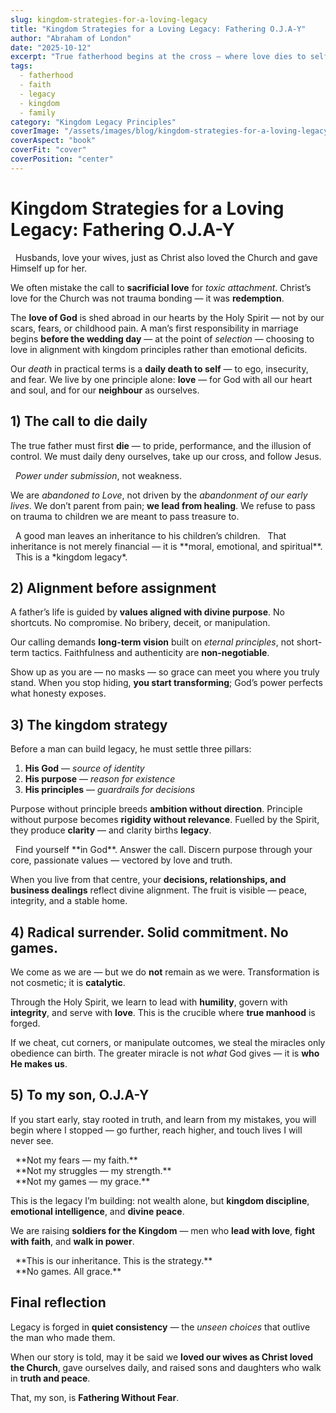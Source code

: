 ```yaml
---
slug: kingdom-strategies-for-a-loving-legacy
title: "Kingdom Strategies for a Loving Legacy: Fathering O.J.A-Y"
author: "Abraham of London"
date: "2025-10-12"
excerpt: "True fatherhood begins at the cross — where love dies to self and lives for legacy. This is the blueprint for men who refuse to pass down trauma and choose instead to build enduring kingdom legacies."
tags:
  - fatherhood
  - faith
  - legacy
  - kingdom
  - family
category: "Kingdom Legacy Principles"
coverImage: "/assets/images/blog/kingdom-strategies-for-a-loving-legacy.jpg"
coverAspect: "book"
coverFit: "cover"
coverPosition: "center"
---
```


# Kingdom Strategies for a Loving Legacy: Fathering O.J.A-Y

<Verse cite="Ephesians 5:25">
  Husbands, love your wives, just as Christ also loved the Church and gave Himself up for her.
</Verse>

We often mistake the call to **sacrificial love** for *toxic attachment*.
Christ’s love for the Church was not trauma bonding — it was **redemption**.

The **love of God** is shed abroad in our hearts by the Holy Spirit — not by our scars, fears, or childhood pain.
A man’s first responsibility in marriage begins **before the wedding day** — at the point of *selection* — choosing to love in alignment with kingdom principles rather than emotional deficits.

Our *death* in practical terms is a **daily death to self** — to ego, insecurity, and fear.
We live by one principle alone: **love** — for God with all our heart and soul, and for our **neighbour** as ourselves.

<Rule />

## 1) The call to die daily

The true father must first **die** — to pride, performance, and the illusion of control.
We must daily deny ourselves, take up our cross, and follow Jesus.

<PullLine subtle>
  <em>Power under submission</em>, not weakness.
</PullLine>

We are *abandoned to Love*, not driven by the *abandonment of our early lives*.
We don’t parent from pain; **we lead from healing**.
We refuse to pass on trauma to children we are meant to pass treasure to.

<Verse cite="Proverbs 13:22">
  A good man leaves an inheritance to his children’s children.
</Verse>

<Note tone="key" title="Legacy lens">
  That inheritance is not merely financial — it is **moral, emotional, and spiritual**.
  This is a *kingdom legacy*.
</Note>

<Rule />

## 2) Alignment before assignment

A father’s life is guided by **values aligned with divine purpose**.
No shortcuts. No compromise. No bribery, deceit, or manipulation.

Our calling demands **long-term vision** built on *eternal principles*, not short-term tactics.
Faithfulness and authenticity are **non-negotiable**.

Show up as you are — no masks — so grace can meet you where you truly stand.
When you stop hiding, **you start transforming**; God’s power perfects what honesty exposes.

<Rule />

## 3) The kingdom strategy

Before a man can build legacy, he must settle three pillars:

1. **His God** — *source of identity*
2. **His purpose** — *reason for existence*
3. **His principles** — *guardrails for decisions*

Purpose without principle breeds **ambition without direction**.
Principle without purpose becomes **rigidity without relevance**.
Fuelled by the Spirit, they produce **clarity** — and clarity births **legacy**.

<PullLine>
  Find yourself **in God**. Answer the call. Discern purpose through your core, passionate values — vectored by love and truth.
</PullLine>

When you live from that centre, your **decisions, relationships, and business dealings** reflect divine alignment.
The fruit is visible — peace, integrity, and a stable home.

<Rule />

## 4) Radical surrender. Solid commitment. No games.

We come as we are — but we do **not** remain as we were.
Transformation is not cosmetic; it is **catalytic**.

Through the Holy Spirit, we learn to lead with **humility**, govern with **integrity**, and serve with **love**.
This is the crucible where **true manhood** is forged.

If we cheat, cut corners, or manipulate outcomes, we steal the miracles only obedience can birth.
The greater miracle is not *what* God gives — it is **who He makes us**.

<Rule />

## 5) To my son, O.J.A-Y

If you start early, stay rooted in truth, and learn from my mistakes,
you will begin where I stopped — go further, reach higher, and touch lives I will never see.

<PullLine>
  **Not my fears — my faith.**<br />
  **Not my struggles — my strength.**<br />
  **Not my games — my grace.**
</PullLine>

This is the legacy I’m building: not wealth alone, but **kingdom discipline**, **emotional intelligence**, and **divine peace**.

We are raising **soldiers for the Kingdom** — men who **lead with love**, **fight with faith**, and **walk in power**.

<PullLine subtle>
  **This is our inheritance. This is the strategy.**<br />
  **No games. All grace.**
</PullLine>

<Rule />

## Final reflection

Legacy is forged in **quiet consistency** — the *unseen choices* that outlive the man who made them.

When our story is told, may it be said we **loved our wives as Christ loved the Church**,
gave ourselves daily,
and raised sons and daughters who walk in **truth and peace**.

That, my son, is **Fathering Without Fear**.